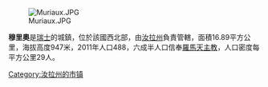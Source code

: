 [[Image:Muriaux.JPG|right]]

'''穆里奧'''是[[瑞士|瑞士]]的城鎮，位於該國西北部，由[[汝拉州|汝拉州]]負責管轄，面積16.89平方公里，海拔高度947米，2011年人口488，六成半人口信奉[[羅馬天主教|羅馬天主教]]，人口密度每平方公里29人。

{{Switzerland-geo-stub}}
[[Category:汝拉州的市镇|Category:汝拉州的市镇]]